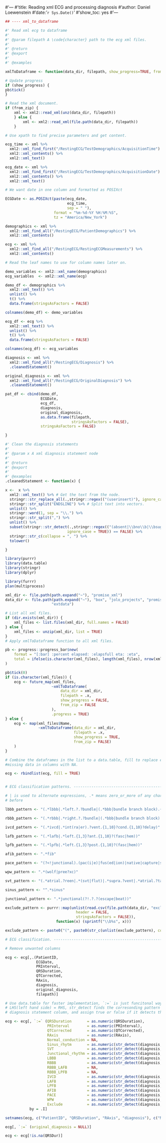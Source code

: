 #'---
#'title: Reading xml ECG and processing diagnosis
#'author: Daniel Loewenstein
#'date: '`r Sys.Date()`'
#'show_toc: yes
#'---

<!-- # ```{r setup, purl=FALSE} -->
<!-- # knitr::opts_chunk$set(eval = FALSE, tidy = FALSE) -->
<!-- # ``` -->


```r
## ---- xml_to_dataframe

#' Read xml ecg to dataframe
#'
#' @param filepath A \code{character} path to the ecg xml files.
#'
#' @return
#' @export
#'
#' @examples

xmlToDataframe <- function(data_dir, filepath, show_progress=TRUE, from_zip=FALSE) {

# Update progress
if (show_progress) {
pb$tick()
}

# Read the xml document.
if (from_zip) {
    xml <- xml2::read_xml(unz(data_dir, filepath))
    } else {
        xml <- xml2::read_xml(file.path(data_dir, filepath))
    }

# Use xpath to find precise parameters and get content.

ecg_time <- xml %>%
  xml2::xml_find_first("/RestingECG/TestDemographics/AcquisitionTime") %>%
  xml2::xml_contents() %>%
  xml2::xml_text()

ecg_date <- xml %>%
  xml2::xml_find_first("/RestingECG/TestDemographics/AcquisitionDate") %>%
  xml2::xml_contents() %>%
  xml2::xml_text()

# We want date in one column and formatted as POSIXct

ECGDate <- as.POSIXct(paste(ecg_date,
                            ecg_time,
                            sep = " "),
                      format = "%m-%d-%Y %H:%M:%S",
                      tz = "America/New_York")

demographics <- xml %>%
  xml2::xml_find_all("/RestingECG/PatientDemographics") %>%
  xml2::xml_contents()

ecg <- xml %>%
  xml2::xml_find_all("/RestingECG/RestingECGMeasurements") %>%
  xml2::xml_contents()

# Read the leaf names to use for column names later on.

demo_variables <- xml2::xml_name(demographics)
ecg_variables  <- xml2::xml_name(ecg)

demo_df <- demographics %>%
  xml2::xml_text() %>%
  unlist() %>%
  t() %>%
  data.frame(stringsAsFactors = FALSE)

colnames(demo_df) <- demo_variables

ecg_df <- ecg %>%
  xml2::xml_text() %>%
  unlist() %>%
  t() %>%
  data.frame(stringsAsFactors = FALSE)

colnames(ecg_df) <- ecg_variables

diagnosis <- xml %>%
  xml2::xml_find_all("/RestingECG/Diagnosis") %>%
  .cleanedStatement()

original_diagnosis <- xml %>%
  xml2::xml_find_all("/RestingECG/OriginalDiagnosis") %>%
  .cleanedStatement()

pat_df <- cbind(demo_df,
                ECGDate,
                ecg_df,
                diagnosis,
                original_diagnosis,
                as.data.frame(filepath,
                              stringsAsFactors = FALSE),
                stringsAsFactors = FALSE)

}

```

```r
#' Clean the diagnosis statements
#'
#' @param x A xml diagnosis statement node
#'
#' @return
#' @export
#'
#' @examples
.cleanedStatement <- function(x) {

x <-  x %>%
  xml2::xml_text() %>% # Get the text from the node.
  stringr::str_replace_all(.,stringr::regex(("(userinsert)"), ignore_case = TRUE), "") %>%
  stringr::str_split("ENDSLINE") %>% # Split text into vectors.
  unlist() %>%
  stringr::word(1, sep = "\\.") %>%
  stringr::str_split(",") %>%
  unlist() %>%
  subset(stringr::str_detect(.,stringr::regex(("(absent|\\bno\\b|\\bsuggests?\\b|\\bprobabl(e|y)\\b|\\bpossible\\b|\\brecommend\\b|\\bconsider\\b|\\bindicated\\b|resting)"),
                            ignore_case = TRUE)) == FALSE) %>%
  stringr::str_c(collapse = ", ") %>%
  tolower()

}
```


```r
library(purrr)
library(data.table)
library(stringr)
library(dplyr)

library(furrr)
plan(multiprocess)

xml_dir <- file.path(path.expand("~"), "promise_xml")
data_dir <- file.path(path.expand("~"), "box", "jolo_projects", "promise", "inst",
                     "extdata")

# List all xml files.
if (dir.exists(xml_dir)) {
    xml_files <- list.files(xml_dir, full.names = FALSE)
} else {
    xml_files <- unzip(xml_dir, list = TRUE)
}
# Apply xmlToDataframe function to all xml files.

pb <- progress::progress_bar$new(
    format = "[:bar] :percent elapsed: :elapsfull eta: :eta",
    total = ifelse(is.character(xml_files), length(xml_files), nrow(xml_files))
)

pb$tick(0)
if (is.character(xml_files)) {
    ecg <- future_map(xml_files,
                     ~xmlToDataframe(
                         data_dir = xml_dir,
                         filepath = .x,
                         show_progress = FALSE,
                         from_zip = FALSE
                     ),
                     .progress = TRUE)
} else {
    ecg <- map(xml_files$Name, 
               ~xmlToDataframe(data_dir = xml_dir, 
                               filepath = .x, 
                               show_progress = TRUE, 
                               from_zip = FALSE)
    )
}

# Combine the dataframes in the list to a data.table, fill to replace empty/
#missing data in columns with NA.

ecg <- rbindlist(ecg, fill = TRUE)


# ECG classification patterns. ------------------------------------------------

# | is used to alternate expressions, .* means zero_or_more of any character
# before

lbbb_pattern <- "(.*lbbb|.*left.?.?bundle|(.*bbb|bundle branch block).{1,8}?left)"

rbbb_pattern <- "(.*rbbb|.*right.?.?bundle|(.*bbb|bundle branch block).{1,8}?right)"

ivcd_pattern <- "(.*ivcd|.*int(ra|er).?vent.{1,10}?cond.{1,10}?delay)"

lafb_pattern <- "(.*lafb|.*left.{1,3}?ant.{1,10}?(fasc|hem))"

lpfb_pattern <- "(.*lpfb|.*left.{1,3}?post.{1,10}?(fasc|hem))"

afib_pattern <- ".*fib"

pace_pattern <- "(?<!junctional).(pac(i|e)|fus(ed|ion)|native|capture|sens(e|ing)|tracking|spike|magne?t?|escape)"

wpw_pattern <- ".*(wolf|pree?xc)"

svt_pattern <- "(.*atrial.?reen|.*(svt|flut)|.*supra.?vent|.*atrial.?tach)"

sinus_pattern <- "^.*sinus"

junctional_pattern <- ".*junctional(?!.?.?(escape|beat))"

exclude_pattern <- purrr::map(unlist(read.csv(file.path(data_dir, "exclusion_terms.csv"),
                                header = FALSE,
                                stringsAsFactors = FALSE)),
                       function(x) (sprintf("\\b%s", x)))

exclude_pattern <- paste0("(", paste0(str_c(unlist(exclude_pattern), collapse = "|")), ")", collapse = "")

# ECG classification. ----------------------------------------------------------

# Remove unwanted columns

ecg <- ecg[,.(PatientID,
              ECGDate,
              PRInterval,
              QRSDuration,
              QTCorrected,
              RAxis,
              diagnosis,
              original_diagnosis,
              filepath)]

# Use data.table for faster implementation, `:=` is just funcitonal way of saying
# LHS(left hand side) = RHS, str_detect finds the corresonding pattern in the
# diagnosis statement column, and assign true or false if it detects the pattern.

ecg <- ecg[, `:=` (QRSDuration       = as.numeric(QRSDuration),
                   PRInterval        = as.numeric(PRInterval),
                   QTCorrected       = as.numeric(QTCorrected),
                   RAxis             = as.numeric(RAxis),
                   Normal_conduction = NA,
                   Sinus_rhytm       = as.numeric(str_detect(diagnosis, sinus_pattern)),
                   SVT               = as.numeric(str_detect(diagnosis, svt_pattern)),
                   Junctional_rhythm = as.numeric(str_detect(diagnosis, junctional_pattern)),
                   LBBB              = as.numeric(str_detect(diagnosis, lbbb_pattern)),
                   RBBB              = as.numeric(str_detect(diagnosis, rbbb_pattern)),
                   RBBB_LAFB         = NA,
                   RBBB_LPFB         = NA,
                   IVCD              = as.numeric(str_detect(diagnosis, ivcd_pattern)),
                   LAFB              = as.numeric(str_detect(diagnosis, lafb_pattern)),
                   LPFB              = as.numeric(str_detect(diagnosis, lpfb_pattern)),
                   AFIB              = as.numeric(str_detect(diagnosis, afib_pattern)),
                   PACE              = as.numeric(str_detect(diagnosis, pace_pattern)),
                   WPW               = as.numeric(str_detect(diagnosis, wpw_pattern)),
                   Exclude           = as.numeric(str_detect(diagnosis, exclude_pattern))),
           by = .I]

setnames(ecg, c("PatientID", "QRSDuration", "RAxis", "diagnosis"), c("MRN", "QRSDur", "AXIS", "original_ecg_statement"))

ecg[, `:=` (original_diagnosis = NULL)]

ecg <- ecg[!is.na(QRSDur)]

```



